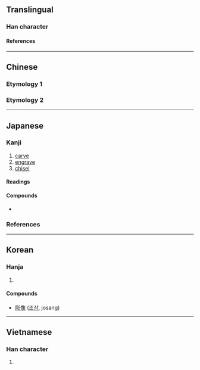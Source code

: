 {{also|雕}}
{{character info}}
{{character info|0x2F89A}}
==Translingual==

===Han character===
{{Han char|rn=59|rad=彡|as=08|sn=11|four=72222|canj=BRHHH|ids=⿰周彡}}

====References====
{{Han ref|kx=0363.230|dkj=09995|dj=0683.030|hdz=20855.040|uh=5F6B|ud=24427|bh=B16E|bd=45422}}
{{Han ref|uh=2F89A}}

----

==Chinese==

===Etymology 1===
{{zh-see|雕|v}}

===Etymology 2===
{{zh-see|凋|v}}

----

==Japanese==
{{ja-kanji forms-IVS
|code=2F89A
|svs=0
|vs1=01
|vs2=03
|col-vs1=aj
|col-vs2=hdmj
|pic-kyu=U2f89a.svg
|ref={{R:ja:KDJ|819|459}}
}}

===Kanji===
{{ja-kanji|grade=c|kyu=&#x2F89A;|rs=彡08}}

# [[carve]]
# [[engrave]]
# [[chisel]]

====Readings====
{{ja-readings
|goon=ちょう<てう
|kanon=ちょう<てう
|kun=ほ-る, え-り<ゑ-り, え-る<ゑ-る, きざ-む, しぼ-む, な-える, ほ-り, ぼ-り
}}

====Compounds====
* {{ja-r|彫%刻|ちょう%こく}}

===References===
<references/>

----

==Korean==

===Hanja===
{{ko-hanja|hangeul=조|eumhun=|rv=jo|mr=cho|y=co}}

# {{rfdef|ko|sort=彡08}}

====Compounds====
* [[彫像]] ([[조상]], josang)

----

==Vietnamese==

===Han character===
{{vi-readings|reading=điêu, đêu|rs=彡08}}

# {{rfdef|vi}}